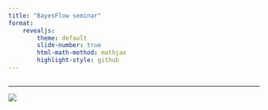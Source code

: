 ```yaml
---
title: "BayesFlow seminar"
format:
    revealjs: 
        theme: default
        slide-number: true
        html-math-method: mathjax
        highlight-style: github
---
```


##


---

![](https://i.kym-cdn.com/photos/images/original/002/252/775/460.jpg){fig-align="center"}
